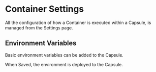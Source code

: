 
# Container Settings

All the configuration of how a Container is executed within a Capsule, is managed from the Settings page.

## Environment Variables

Basic environment variables can be added to the Capsule.

<Tabs>
  <TabItem value="dashboard" label="Dashboard">
    <ThemedImage
      alt="Environment Variables settings"
      customProps={{
        zoom: true,
      }}
      sources={{
        light: "/img/dashboard/platform/container-settings/env-vars.png",
        dark: "/img/dashboard/platform/container-settings/env-vars.png",
      }}
    />
  </TabItem>
</Tabs>

When Saved, the environment is deployed to the Capsule.
